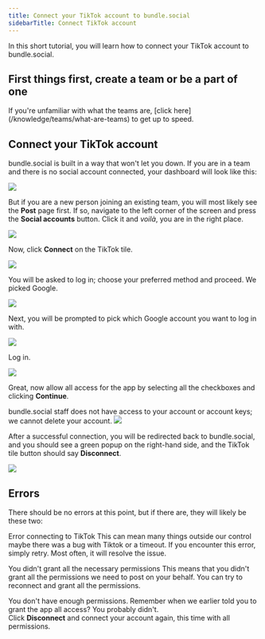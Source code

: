```yaml
---
title: Connect your TikTok account to bundle.social
sidebarTitle: Connect TikTok account
---
```


In this short tutorial, you will learn how to connect your TikTok account to bundle.social.

<h2>First things first, create a team or be a part of one</h2>
If you're unfamiliar with what the teams are, [click here](/knowledge/teams/what-are-teams)
to get up to speed.

## Connect your TikTok account

bundle.social is built in a way that won't let you down. If you are in a team and there is no social account connected, your dashboard will look like this:

<Frame type='glass'>
  <img src='/images/knowledge/social-accounts/youtube/001_youtube.png' />
</Frame>

But if you are a new person joining an existing team, you will most likely see the **Post**
page first. If so, navigate to the left corner of the screen and press the **Social accounts**
button. Click it and _voilà_, you are in the right place.

<Frame type='glass'>
  <img src='/images/knowledge/social-accounts/youtube/002_youtube.png' />
</Frame>

Now, click **Connect** on the TikTok tile.

<Frame type='glass'>
  <img src='/images/knowledge/social-accounts/tiktok/001_tiktok.png' />
</Frame>

You will be asked to log in; choose your preferred method and proceed. We picked Google.

<Frame type='glass'>
  <img src='/images/knowledge/social-accounts/tiktok/002_tiktok.png' />
</Frame>

Next, you will be prompted to pick which Google account you want to log in with.

<Frame type='glass'>
  <img src='/images/knowledge/social-accounts/tiktok/003_tiktok.png' />
</Frame>

Log in.

<Frame type='glass'>
  <img src='/images/knowledge/social-accounts/tiktok/004_tiktok.png' />
</Frame>

Great, now allow all access for the app by selecting all the checkboxes and clicking **Continue**.

<Note>
  bundle.social staff does not have access to your account or account keys; we
  cannot delete your account.
</Note>
<Frame type='glass'>
  <img src='/images/knowledge/social-accounts/tiktok/005_tiktok.png' />
</Frame>

After a successful connection, you will be redirected back to bundle.social, and you should see a green popup on the right-hand side, and the TikTok tile button should say **Disconnect**.

<Frame type='glass'>
  <img src='/images/knowledge/social-accounts/tiktok/006_tiktok.png' />
</Frame>

## Errors

There should be no errors at this point, but if there are, they will likely be these two:

<Warning>Error connecting to TikTok</Warning>
This can mean many things outside our control maybe there was a bug with Tiktok or
a timeout. If you encounter this error, simply retry. Most often, it will resolve
the issue.

<Warning>
  You didn't grant all the necessary permissions
</Warning>
This means that you didn't grant all the permissions we need to post on your behalf. You can try to reconnect and grant all the permissions.

<Warning>You don't have enough permissions.</Warning>
Remember when we earlier told you to grant the app all access? You probably didn't. <br />
Click **Disconnect** and connect your account again, this time with all
permissions.
